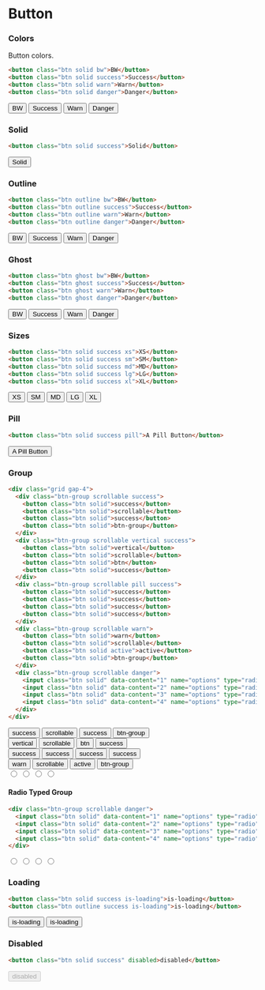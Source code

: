 # Button

### Colors

Button colors.

```html
<button class="btn solid bw">BW</button>
<button class="btn solid success">Success</button>
<button class="btn solid warn">Warn</button>
<button class="btn solid danger">Danger</button>
```

<div className="flex flex-wrap gap-2">
  <button className="btn solid bw">BW</button>
  <button className="btn solid success">Success</button>
  <button className="btn solid warn">Warn</button>
  <button className="btn solid danger">Danger</button>
</div>

### Solid

```html
<button class="btn solid success">Solid</button>
```

<button className="btn solid success">Solid</button>

### Outline

```html
<button class="btn outline bw">BW</button>
<button class="btn outline success">Success</button>
<button class="btn outline warn">Warn</button>
<button class="btn outline danger">Danger</button>
```

<div className="flex flex-wrap gap-2">
  <button className="btn outline bw">BW</button>
  <button className="btn outline success">Success</button>
  <button className="btn outline warn">Warn</button>
  <button className="btn outline danger">Danger</button>
</div>

### Ghost

```html
<button class="btn ghost bw">BW</button>
<button class="btn ghost success">Success</button>
<button class="btn ghost warn">Warn</button>
<button class="btn ghost danger">Danger</button>
```

<div className="flex flex-wrap gap-2">
  <button className="btn ghost bw">BW</button>
  <button className="btn ghost success">Success</button>
  <button className="btn ghost warn">Warn</button>
  <button className="btn ghost danger">Danger</button>
</div>

### Sizes

```html
<button class="btn solid success xs">XS</button>
<button class="btn solid success sm">SM</button>
<button class="btn solid success md">MD</button>
<button class="btn solid success lg">LG</button>
<button class="btn solid success xl">XL</button>
```

<div className="flex gap-2 flex-wrap">
  <button className="btn solid success xs">XS</button>
  <button className="btn solid success sm">SM</button>
  <button className="btn solid success md">MD</button>
  <button className="btn solid success lg">LG</button>
  <button className="btn solid success xl">XL</button>
</div>

### Pill

```html
<button class="btn solid success pill">A Pill Button</button>
```

<button className="btn solid success pill">A Pill Button</button>

### Group

```html
<div class="grid gap-4">
  <div class="btn-group scrollable success">
    <button class="btn solid">success</button>
    <button class="btn solid">scrollable</button>
    <button class="btn solid">success</button>
    <button class="btn solid">btn-group</button>
  </div>
  <div class="btn-group scrollable vertical success">
    <button class="btn solid">vertical</button>
    <button class="btn solid">scrollable</button>
    <button class="btn solid">btn</button>
    <button class="btn solid">success</button>
  </div>
  <div class="btn-group scrollable pill success">
    <button class="btn solid">success</button>
    <button class="btn solid">success</button>
    <button class="btn solid">success</button>
    <button class="btn solid">success</button>
  </div>
  <div class="btn-group scrollable warn">
    <button class="btn solid">warn</button>
    <button class="btn solid">scrollable</button>
    <button class="btn solid active">active</button>
    <button class="btn solid">btn-group</button>
  </div>
  <div class="btn-group scrollable danger">
    <input class="btn solid" data-content="1" name="options" type="radio" />
    <input class="btn solid" data-content="2" name="options" type="radio" />
    <input class="btn solid" data-content="3" name="options" type="radio" />
    <input class="btn solid" data-content="4" name="options" type="radio" />
  </div>
</div>
```

<div className="grid gap-4">
  <div className="btn-group scrollable success">
    <button className="btn solid">success</button>
    <button className="btn solid">scrollable</button>
    <button className="btn solid">success</button>
    <button className="btn solid">btn-group</button>
  </div>
  <div className="btn-group scrollable vertical success">
    <button className="btn solid">vertical</button>
    <button className="btn solid">scrollable</button>
    <button className="btn solid">btn</button>
    <button className="btn solid">success</button>
  </div>
  <div className="btn-group scrollable pill success">
    <button className="btn solid">success</button>
    <button className="btn solid">success</button>
    <button className="btn solid">success</button>
    <button className="btn solid">success</button>
  </div>
  <div className="btn-group scrollable warn">
    <button className="btn solid">warn</button>
    <button className="btn solid">scrollable</button>
    <button className="btn solid active">active</button>
    <button className="btn solid">btn-group</button>
  </div>
  <div className="btn-group scrollable danger">
    <input className="btn solid" data-content="1" name="options" type="radio" />
    <input className="btn solid" data-content="2" name="options" type="radio" />
    <input className="btn solid" data-content="3" name="options" type="radio" />
    <input className="btn solid" data-content="4" name="options" type="radio" />
  </div>
</div>

#### Radio Typed Group

```html
<div class="btn-group scrollable danger">
  <input class="btn solid" data-content="1" name="options" type="radio" />
  <input class="btn solid" data-content="2" name="options" type="radio" />
  <input class="btn solid" data-content="3" name="options" type="radio" />
  <input class="btn solid" data-content="4" name="options" type="radio" />
</div>
```

<div className="btn-group scrollable danger">
  <input className="btn solid" data-content="1" name="options" type="radio" />
  <input className="btn solid" data-content="2" name="options" type="radio" />
  <input className="btn solid" data-content="3" name="options" type="radio" />
  <input className="btn solid" data-content="4" name="options" type="radio" />
</div>

### Loading

```html
<button class="btn solid success is-loading">is-loading</button>
<button class="btn outline success is-loading">is-loading</button>
```

<button className="btn solid success is-loading">is-loading</button>
<button className="btn outline success is-loading">is-loading</button>

### Disabled

```html
<button class="btn solid success" disabled>disabled</button>
```

<button className="btn solid success" disabled>
  disabled
</button>
